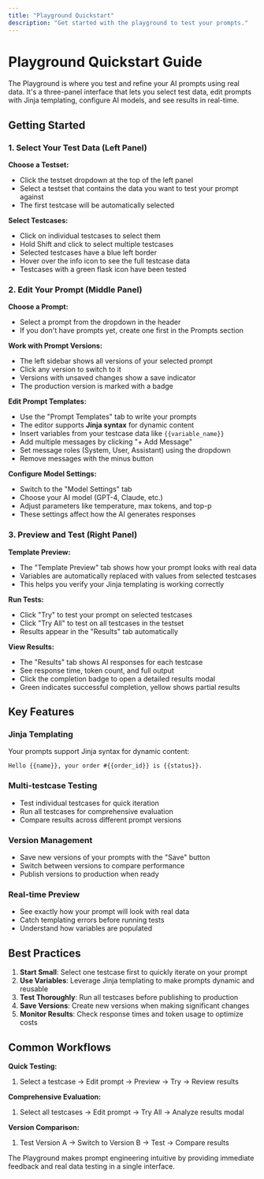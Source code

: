 ```yaml
---
title: "Playground Quickstart"
description: "Get started with the playground to test your prompts."
---
```


# Playground Quickstart Guide

The Playground is where you test and refine your AI prompts using real data. It's a three-panel interface that lets you select test data, edit prompts with Jinja templating, configure AI models, and see results in real-time.

## Getting Started

### 1. Select Your Test Data (Left Panel)

**Choose a Testset:**
- Click the testset dropdown at the top of the left panel
- Select a testset that contains the data you want to test your prompt against
- The first testcase will be automatically selected

**Select Testcases:**
- Click on individual testcases to select them
- Hold Shift and click to select multiple testcases
- Selected testcases have a blue left border
- Hover over the info icon to see the full testcase data
- Testcases with a green flask icon have been tested

### 2. Edit Your Prompt (Middle Panel)

**Choose a Prompt:**
- Select a prompt from the dropdown in the header
- If you don't have prompts yet, create one first in the Prompts section

**Work with Prompt Versions:**
- The left sidebar shows all versions of your selected prompt
- Click any version to switch to it
- Versions with unsaved changes show a save indicator
- The production version is marked with a badge

**Edit Prompt Templates:**
- Use the "Prompt Templates" tab to write your prompts
- The editor supports **Jinja syntax** for dynamic content
- Insert variables from your testcase data like `{{variable_name}}`
- Add multiple messages by clicking "+ Add Message"
- Set message roles (System, User, Assistant) using the dropdown
- Remove messages with the minus button

**Configure Model Settings:**
- Switch to the "Model Settings" tab
- Choose your AI model (GPT-4, Claude, etc.)
- Adjust parameters like temperature, max tokens, and top-p
- These settings affect how the AI generates responses

### 3. Preview and Test (Right Panel)

**Template Preview:**
- The "Template Preview" tab shows how your prompt looks with real data
- Variables are automatically replaced with values from selected testcases
- This helps you verify your Jinja templating is working correctly

**Run Tests:**
- Click "Try" to test your prompt on selected testcases
- Click "Try All" to test on all testcases in the testset
- Results appear in the "Results" tab automatically

**View Results:**
- The "Results" tab shows AI responses for each testcase
- See response time, token count, and full output
- Click the completion badge to open a detailed results modal
- Green indicates successful completion, yellow shows partial results

## Key Features

### Jinja Templating
Your prompts support Jinja syntax for dynamic content:
```jinja
Hello {{name}}, your order #{{order_id}} is {{status}}.
```

### Multi-testcase Testing
- Test individual testcases for quick iteration
- Run all testcases for comprehensive evaluation
- Compare results across different prompt versions

### Version Management
- Save new versions of your prompts with the "Save" button
- Switch between versions to compare performance
- Publish versions to production when ready

### Real-time Preview
- See exactly how your prompt will look with real data
- Catch templating errors before running tests
- Understand how variables are populated

## Best Practices

1. **Start Small**: Select one testcase first to quickly iterate on your prompt
2. **Use Variables**: Leverage Jinja templating to make prompts dynamic and reusable
3. **Test Thoroughly**: Run all testcases before publishing to production
4. **Save Versions**: Create new versions when making significant changes
5. **Monitor Results**: Check response times and token usage to optimize costs

## Common Workflows

**Quick Testing:**
1. Select a testcase → Edit prompt → Preview → Try → Review results

**Comprehensive Evaluation:**
1. Select all testcases → Edit prompt → Try All → Analyze results modal

**Version Comparison:**
1. Test Version A → Switch to Version B → Test → Compare results

The Playground makes prompt engineering intuitive by providing immediate feedback and real data testing in a single interface.